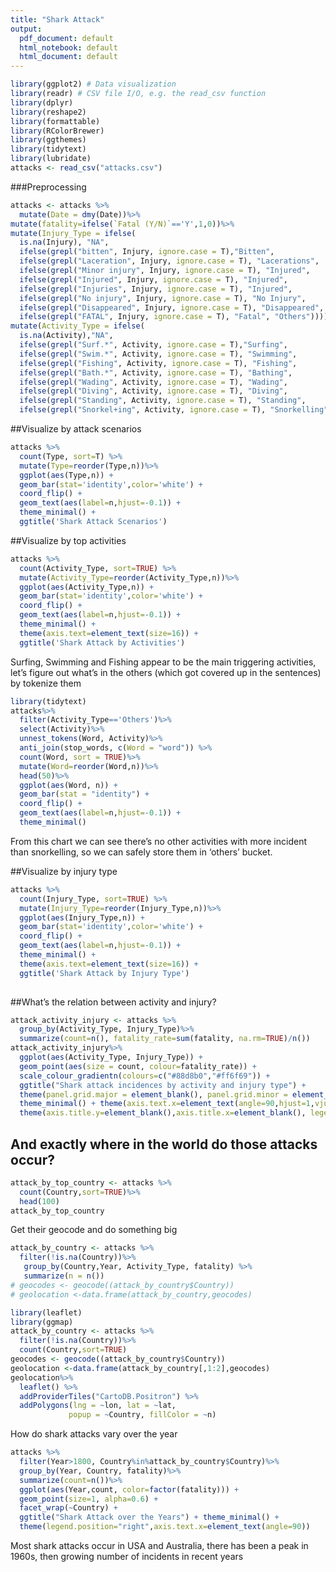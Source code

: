 ```yaml
---
title: "Shark Attack"
output:
  pdf_document: default
  html_notebook: default
  html_document: default
---
```


```r
library(ggplot2) # Data visualization
library(readr) # CSV file I/O, e.g. the read_csv function
library(dplyr)
library(reshape2)
library(formattable)
library(RColorBrewer)
library(ggthemes)
library(tidytext)
library(lubridate)
attacks <- read_csv("attacks.csv")
```

###Preprocessing
```r

attacks <- attacks %>%
  mutate(Date = dmy(Date))%>%
mutate(fatality=ifelse(`Fatal (Y/N)`=='Y',1,0))%>%
mutate(Injury_Type = ifelse(
  is.na(Injury), "NA",
  ifelse(grepl("bitten", Injury, ignore.case = T),"Bitten",
  ifelse(grepl("Laceration", Injury, ignore.case = T), "Lacerations", 
  ifelse(grepl("Minor injury", Injury, ignore.case = T), "Injured",
  ifelse(grepl("Injured", Injury, ignore.case = T), "Injured",
  ifelse(grepl("Injuries", Injury, ignore.case = T), "Injured",
  ifelse(grepl("No injury", Injury, ignore.case = T), "No Injury",
  ifelse(grepl("Disappeared", Injury, ignore.case = T), "Disappeared",      
  ifelse(grepl("FATAL", Injury, ignore.case = T), "Fatal", "Others")))))))))) %>%
mutate(Activity_Type = ifelse(
  is.na(Activity),"NA",
  ifelse(grepl("Surf.*", Activity, ignore.case = T),"Surfing",
  ifelse(grepl("Swim.*", Activity, ignore.case = T), "Swimming", 
  ifelse(grepl("Fishing", Activity, ignore.case = T), "Fishing",
  ifelse(grepl("Bath.*", Activity, ignore.case = T), "Bathing",
  ifelse(grepl("Wading", Activity, ignore.case = T), "Wading",
  ifelse(grepl("Diving", Activity, ignore.case = T), "Diving",
  ifelse(grepl("Standing", Activity, ignore.case = T), "Standing",      
  ifelse(grepl("Snorkel+ing", Activity, ignore.case = T), "Snorkelling", "Others"))))))))))
```

##Visualize by attack scenarios

```r
attacks %>%
  count(Type, sort=T) %>%
  mutate(Type=reorder(Type,n))%>%
  ggplot(aes(Type,n)) +
  geom_bar(stat='identity',color='white') + 
  coord_flip() +
  geom_text(aes(label=n,hjust=-0.1)) + 
  theme_minimal() + 
  ggtitle('Shark Attack Scenarios') 
```

##Visualize by top activities

```r
attacks %>%
  count(Activity_Type, sort=TRUE) %>%
  mutate(Activity_Type=reorder(Activity_Type,n))%>%
  ggplot(aes(Activity_Type,n)) +
  geom_bar(stat='identity',color='white') + 
  coord_flip() +
  geom_text(aes(label=n,hjust=-0.1)) + 
  theme_minimal() + 
  theme(axis.text=element_text(size=16)) +
  ggtitle('Shark Attack by Activities') 

```

Surfing, Swimming and Fishing appear to be the main triggering activities, let's figure out what's in the others (which got covered up in the sentences) by tokenize them

```r
library(tidytext)
attacks%>%
  filter(Activity_Type=='Others')%>%
  select(Activity)%>%
  unnest_tokens(Word, Activity)%>% 
  anti_join(stop_words, c(Word = "word")) %>%
  count(Word, sort = TRUE)%>%
  mutate(Word=reorder(Word,n))%>%
  head(50)%>%
  ggplot(aes(Word, n)) +
  geom_bar(stat = "identity") + 
  coord_flip() + 
  geom_text(aes(label=n,hjust=-0.1)) + 
  theme_minimal() 
```

From this chart we can see there's no other activities with more incident than snorkelling, so we can safely store them in 'others' bucket.


##Visualize by injury type


```r
attacks %>%
  count(Injury_Type, sort=TRUE) %>%
  mutate(Injury_Type=reorder(Injury_Type,n))%>%
  ggplot(aes(Injury_Type,n)) +
  geom_bar(stat='identity',color='white') + 
  coord_flip() +
  geom_text(aes(label=n,hjust=-0.1)) + 
  theme_minimal() + 
  theme(axis.text=element_text(size=16)) +
  ggtitle('Shark Attack by Injury Type') 
  
```

##What's the relation between activity and injury?

```r
attack_activity_injury <- attacks %>%
  group_by(Activity_Type, Injury_Type)%>%
  summarize(count=n(), fatality_rate=sum(fatality, na.rm=TRUE)/n())
attack_activity_injury%>%
  ggplot(aes(Activity_Type, Injury_Type)) + 
  geom_point(aes(size = count, colour=fatality_rate)) + 
  scale_colour_gradientn(colours=c("#88d8b0","#ff6f69")) + 
  ggtitle("Shark attack incidences by activity and injury type") +
  theme(panel.grid.major = element_blank(), panel.grid.minor = element_blank())+
  theme_minimal() + theme(axis.text.x=element_text(angle=90,hjust=1,vjust=0.5)) +
  theme(axis.title.y=element_blank(),axis.title.x=element_blank(), legend.position="right")
```
## And exactly where in the world do those attacks occur? 
```r
attack_by_top_country <- attacks %>%
  count(Country,sort=TRUE)%>%
  head(100)
attack_by_top_country
```
Get their geocode and do something big

```r
attack_by_country <- attacks %>%
  filter(!is.na(Country))%>%
   group_by(Country,Year, Activity_Type, fatality) %>%
   summarize(n = n())
# geocodes <- geocode((attack_by_country$Country))
# geolocation <-data.frame(attack_by_country,geocodes)
```


```r
library(leaflet)
library(ggmap)
attack_by_country <- attacks %>%
  filter(!is.na(Country))%>%
  count(Country,sort=TRUE)
geocodes <- geocode((attack_by_country$Country))
geolocation <-data.frame(attack_by_country[,1:2],geocodes)
geolocation%>%
  leaflet() %>%
  addProviderTiles("CartoDB.Positron") %>%
  addPolygons(lng = ~lon, lat = ~lat, 
             popup = ~Country, fillColor = ~n)
```


How do shark attacks vary over the year
```r
attacks %>%
  filter(Year>1800, Country%in%attack_by_country$Country)%>%
  group_by(Year, Country, fatality)%>%
  summarize(count=n())%>%
  ggplot(aes(Year,count, color=factor(fatality))) +
  geom_point(size=1, alpha=0.6) + 
  facet_wrap(~Country) +
  ggtitle("Shark Attack over the Years") + theme_minimal() +
  theme(legend.position="right",axis.text.x=element_text(angle=90))
```
Most shark attacks occur in USA and Australia, there has been a peak in 1960s, then growing number of incidents in recent years


